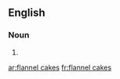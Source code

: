 ==English==

===Noun===
{{head|en|noun plural form|head=[[flannel]] [[cake]]s}}

# {{plural of|flannel cake|lang=en}}

[[ar:flannel cakes]]
[[fr:flannel cakes]]